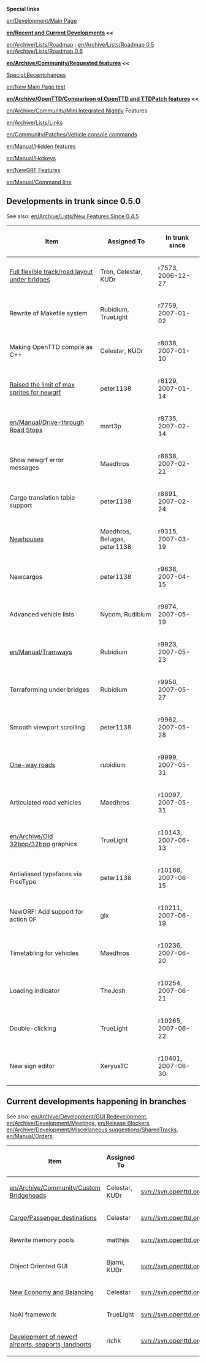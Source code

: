 '''Special links'''

[[en/Development/Main Page]]

''' [[en/Recent and Current Developments]] << '''

[[en/Archive/Lists/Roadmap]] : [[en/Archive/Lists/Roadmap 0.5]] [[en/Archive/Lists/Roadmap 0.6]]

'''[[en/Archive/Community/Requested features]] <<'''

[[Special:Recentchanges]]

[[en/New Main Page test]]

'''[[en/Archive/OpenTTD/Comparison of OpenTTD and TTDPatch features]] <<'''

[[en/Archive/Community/Mini Integrated Nightly]] Features

[[en/Archive/Lists/Links]]

[[en/Community/Patches/Vehicle console commands]]

[[en/Manual/Hidden features]]

[[en/Manual/Hotkeys]]

[[en/NewGRF Features]]

[[en/Manual/Command line]]


== Developments in trunk since 0.5.0 ==

See also: [[en/Archive/Lists/New Features Since 0.4.5]]

{| border="1"
|-
! Item !! Assigned To !! In trunk since
|-
|[[en/Archive/Manual/New Bridges|Full flexible track/road layout under bridges]] || Tron, Celestar, KUDr || r7573, 2006-12-27
|-
|Rewrite of Makefile system || Rubidium, TrueLight || r7759, 2007-01-02 
|-
|Making OpenTTD compile as C++ || Celestar, KUDr || r8038, 2007-01-10 
|-
|[[en/Archive/Community/NewGRF FAQ#when-i-load-openttd-i-see-an-error-that-tells-me-i-have-too-many-sprites-loaded-and-the-program-terminates-what-causes-this|Raised the limit of max sprites for newgrf]] || peter1138 || r8129, 2007-01-14 
|-
|[[en/Manual/Drive-through Road Stops]] || mart3p || r8735, 2007-02-14 
|-
|Show newgrf error messages || Maedhros || r8838, 2007-02-21 
|-
|Cargo translation table support || peter1138 || r8891, 2007-02-24
|-
|[[en/Archive/Manual/NewGRF Houses|Newhouses]] || Maedhros, Belugas, peter1138 || r9315, 2007-03-19
|-
|Newcargos || peter1138 || r9638, 2007-04-15
|-
|Advanced vehicle lists || Nycom, Rudibium || r9874, 2007-05-19
|-
|[[en/Manual/Tramways]] || Rubidium || r9923, 2007-05-23
|-
|Terraforming under bridges || Rubidium || r9950, 2007-05-27
|-
|Smooth viewport scrolling || peter1138 || r9962, 2007-05-28
|-
|[[en/Manual/Roadway construction#building-one-way-roads|One-way roads]] || rubidium || r9999, 2007-05-31
|-
|Articulated road vehicles || Maedhros || r10097, 2007-05-31
|-
|[[en/Archive/Old 32bpp/32bpp]] graphics || TrueLight || r10143, 2007-06-13
|-
|Antialiased typefaces via FreeType || peter1138 || r10166, 2007-06-15
|-
|NewGRF: Add support for action 0F || glx || r10211, 2007-06-19
|-
|Timetabling for vehicles || Maedhros || r10236, 2007-06-20
|-
|Loading indicator || TheJosh || r10254, 2007-06-21
|-
|Double-clicking || TrueLight || r10265, 2007-06-22
|-
|New sign editor || XeryusTC || r10401, 2007-06-30
|}

== Current developments happening in branches ==

See also: [[en/Archive/Development/GUI Redevelopment]], [[en/Archive/Development/Meetings]], [[en/Release Blockers]], [[en/Archive/Development/Miscellaneous suggestions/SharedTracks]], [[en/Manual/Orders]].

{| border="1"
|-
! Item !! Assigned To !! SVN path !! Binaries
|-
|[[en/Archive/Community/Custom Bridgeheads]] || Celestar, KUDr || svn://svn.openttd.org/branches/custombridgeheads || None
|-
|[[en/Cargo Packets|Cargo/Passenger destinations]] || Celestar || svn://svn.openttd.org/branches/cargo-packets || None
|-
|Rewrite memory pools || matthijs || svn://svn.openttd.org/branches/mempool || None
|-
|Object Oriented GUI || Bjarni, KUDr || svn://svn.openttd.org/branches/cpp_gui || None
|-
|[[en/New Economy and Balancing|New Economy and Balancing]] || Celestar || svn://svn.openttd.org/branches/gamebalance || None
|-
|NoAI framework || TrueLight || svn://svn.openttd.org/branches/noai || None
|-
|[[en/Archive/Development/NewGRF (Air)Ports|Development of newgrf airports, seaports, landports]] || richk   || svn://svn.openttd.org/branches/NewGRF_ports || None
|}